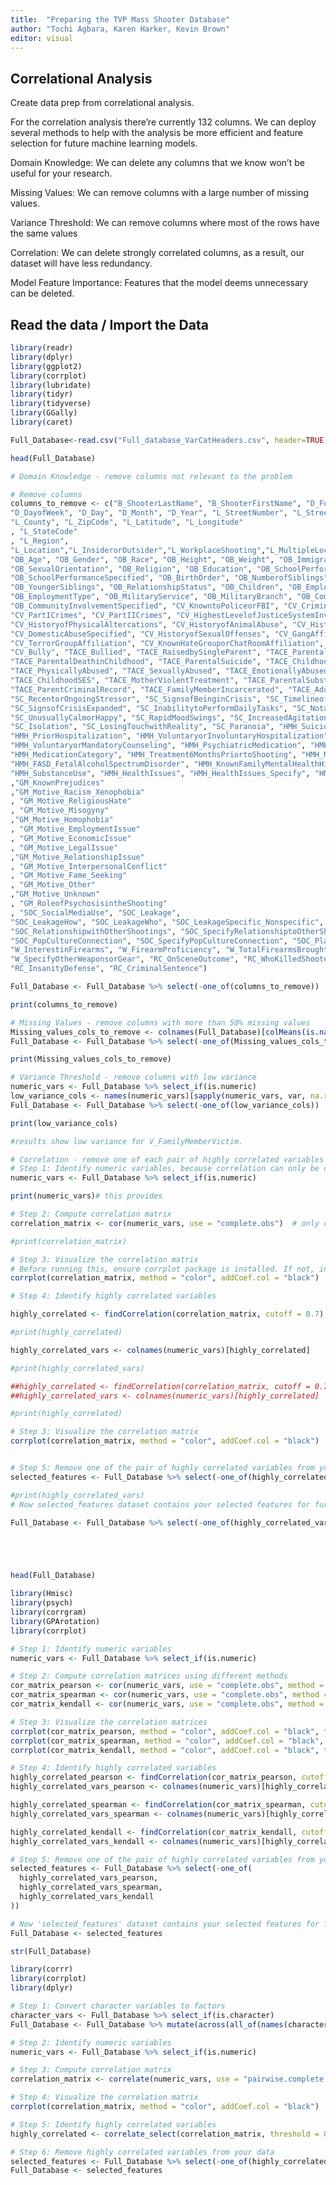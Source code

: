 ```yaml
---
title:  "Preparing the TVP Mass Shooter Database"
author: "Tochi Agbara, Karen Harker, Kevin Brown"
editor: visual
---
```


## Correlational Analysis

Create data prep from correlational analysis.

For the correlation analysis there're currently 132 columns. We can deploy several methods to help with the analysis be more efficient and feature selection for future machine learning models.

Domain Knowledge: We can delete any columns that we know won't be useful for your research.

Missing Values: We can remove columns with a large number of missing values.

Variance Threshold: We can remove columns where most of the rows have the same values

Correlation: We can delete strongly correlated columns, as a result, our dataset will have less redundancy.

Model Feature Importance: Features that the model deems unnecessary can be deleted.

## Read the data / Import the Data

```r

library(readr)
library(dplyr)
library(ggplot2)
library(corrplot)
library(lubridate)
library(tidyr)
library(tidyverse)
library(GGally)
library(caret)

Full_Database<-read.csv("Full_database_VarCatHeaders.csv", header=TRUE)

head(Full_Database)
```

```r
# Domain Knowledge - remove columns not relevant to the problem

# Remove columns
columns_to_remove <- c("B_ShooterLastName", "B_ShooterFirstName", "D_FullDate", 
"D_DayofWeek", "D_Day", "D_Month", "D_Year", "L_StreetNumber", "L_StreetName", "L_City",
"L_County", "L_ZipCode", "L_Latitude", "L_Longitude"
, "L_StateCode"
, "L_Region",
"L_Location","L_InsiderorOutsider","L_WorkplaceShooting","L_MultipleLocations","L_OtherLocation","L_ArmedPersononScene","L_SpecifyArmedPerson",
"OB_Age", "OB_Gender", "OB_Race", "OB_Height", "OB_Weight", "OB_Immigrant",
"OB_SexualOrientation", "OB_Religion", "OB_Education", "OB_SchoolPerformance",
"OB_SchoolPerformanceSpecified", "OB_BirthOrder", "OB_NumberofSiblings", "OB_OlderSiblings",
"OB_YoungerSiblings", "OB_RelationshipStatus", "OB_Children", "OB_EmploymentStatus",
"OB_EmploymentType", "OB_MilitaryService", "OB_MilitaryBranch", "OB_CommunityInvolvement",
"OB_CommunityInvolvementSpecified", "CV_KnowntoPoliceorFBI", "CV_CriminalRecord",
"CV_PartICrimes", "CV_PartIICrimes", "CV_HighestLevelofJusticeSystemInvolvement",
"CV_HistoryofPhysicalAltercations", "CV_HistoryofAnimalAbuse", "CV_HistoryofDomesticAbuse",
"CV_DomesticAbuseSpecified", "CV_HistoryofSexualOffenses", "CV_GangAffiliation",
"CV_TerrorGroupAffiliation", "CV_KnownHateGrouporChatRoomAffiliation", "CV_ViolentVideoGames",
"CV_Bully", "TACE_Bullied", "TACE_RaisedbySingleParent", "TACE_ParentalDivorce_Separation",
"TACE_ParentalDeathinChildhood", "TACE_ParentalSuicide", "TACE_ChildhoodTrauma",
"TACE_PhysicallyAbused", "TACE_SexuallyAbused", "TACE_EmotionallyAbused", "TACE_Neglected",
"TACE_ChildhoodSES", "TACE_MotherViolentTreatment", "TACE_ParentalSubstanceAbuse",
"TACE_ParentCriminalRecord", "TACE_FamilyMemberIncarcerated", "TACE_AdultTrauma",
"SC_RecentorOngoingStressor", "SC_SignsofBeinginCrisis", "SC_TimelineofSignsofCrisis",
"SC_SignsofCrisisExpanded", "SC_InabilitytoPerformDailyTasks", "SC_NotablyDepressedMood",
"SC_UnusuallyCalmorHappy", "SC_RapidMoodSwings", "SC_IncreasedAgitation", "SC_AbusiveBehavior",
"SC_Isolation", "SC_LosingTouchwithReality", "SC_Paranoia", "HMH_Suicidality",
"HMH_PriorHospitalization", "HMH_VoluntaryorInvoluntaryHospitalization", "HMH_PriorCounseling",
"HMH_VoluntaryorMandatoryCounseling", "HMH_PsychiatricMedication", "HMH_PsychiatricMedicationSpecified",
"HMH_MedicationCategory", "HMH_Treatment6MonthsPriortoShooting", "HMH_MentalIllness",
"HMH_FASD_FetalAlcoholSpectrumDisorder", "HMH_KnownFamilyMentalHealthHistory", "HMH_AutismSpectrum",
"HMH_SubstanceUse", "HMH_HealthIssues", "HMH_HealthIssues_Specify", "HMH_HeadInjury_PossibleTBI"
,"GM_KnownPrejudices"
,"GM_Motive_Racism_Xenophobia"
, "GM_Motive_ReligiousHate"
, "GM_Motive_Misogyny"
,"GM_Motive_Homophobia"
, "GM_Motive_EmploymentIssue"
, "GM_Motive_EconomicIssue"
, "GM_Motive_LegalIssue"
,"GM_Motive_RelationshipIssue"
, "GM_Motive_InterpersonalConflict"
, "GM_Motive_Fame_Seeking"
, "GM_Motive_Other"
,"GM_Motive_Unknown"
, "GM_RoleofPsychosisintheShooting"
, "SOC_SocialMediaUse", "SOC_Leakage",
"SOC_LeakageHow", "SOC_LeakageWho", "SOC_LeakageSpecific_Nonspecific", "SOC_InterestinPastMassViolence",
"SOC_RelationshipwithOtherShootings", "SOC_SpecifyRelationshiptoOtherShootings", "SOC_LegacyToken",
"SOC_PopCultureConnection", "SOC_SpecifyPopCultureConnection", "SOC_Planning", "SOC_Performance",
"W_InterestinFirearms", "W_FirearmProficiency", "W_TotalFirearmsBroughttotheScene", "W_OtherWeaponsorGear",
"W_SpecifyOtherWeaponsorGear", "RC_OnSceneOutcome", "RC_WhoKilledShooterOnScene", "RC_AttempttoFlee",
"RC_InsanityDefense", "RC_CriminalSentence")

Full_Database <- Full_Database %>% select(-one_of(columns_to_remove))

print(columns_to_remove)
```

```r


# Missing Values - remove columns with more than 50% missing values
Missing_values_cols_to_remove <- colnames(Full_Database)[colMeans(is.na(Full_Database)) > 0.5]
Full_Database <- Full_Database %>% select(-one_of(Missing_values_cols_to_remove))

print(Missing_values_cols_to_remove)
```

```r


# Variance Threshold - remove columns with low variance
numeric_vars <- Full_Database %>% select_if(is.numeric)
low_variance_cols <- names(numeric_vars)[sapply(numeric_vars, var, na.rm = TRUE) < 0.1]
Full_Database <- Full_Database %>% select(-one_of(low_variance_cols))

print(low_variance_cols)

#results show low variance for V_FamilyMemberVictim.
```

```r

# Correlation - remove one of each pair of highly correlated variables
# Step 1: Identify numeric variables, because correlation can only be calculated for numeric variables
numeric_vars <- Full_Database %>% select_if(is.numeric)

print(numeric_vars)# this provides

# Step 2: Compute correlation matrix
correlation_matrix <- cor(numeric_vars, use = "complete.obs")  # only compute for complete observations

#print(correlation_matrix)

# Step 3: Visualize the correlation matrix
# Before running this, ensure corrplot package is installed. If not, install it using: install.packages('corrplot')
corrplot(correlation_matrix, method = "color", addCoef.col = "black")

# Step 4: Identify highly correlated variables

highly_correlated <- findCorrelation(correlation_matrix, cutoff = 0.7)  # here 0.7 is the absolute correlation coefficient above which variables are considered highly correlated

#print(highly_correlated)

highly_correlated_vars <- colnames(numeric_vars)[highly_correlated]

#print(highly_correlated_vars)

##highly_correlated <- findCorrelation(correlation_matrix, cutoff = 0.7)
##highly_correlated_vars <- colnames(numeric_vars)[highly_correlated]

#print(highly_correlated)

# Step 3: Visualize the correlation matrix
corrplot(correlation_matrix, method = "color", addCoef.col = "black")


# Step 5: Remove one of the pair of highly correlated variables from your data
selected_features <- Full_Database %>% select(-one_of(highly_correlated_vars))

#print(highly_correlated_vars)
# Now selected_features dataset contains your selected features for further analysis

Full_Database <- Full_Database %>% select(-one_of(highly_correlated_vars))






```

```r


head(Full_Database)
```

```r

library(Hmisc)
library(psych)
library(corrgram)
library(GPArotation)
library(corrplot)

# Step 1: Identify numeric variables
numeric_vars <- Full_Database %>% select_if(is.numeric)

# Step 2: Compute correlation matrices using different methods
cor_matrix_pearson <- cor(numeric_vars, use = "complete.obs", method = "pearson")
cor_matrix_spearman <- cor(numeric_vars, use = "complete.obs", method = "spearman")
cor_matrix_kendall <- cor(numeric_vars, use = "complete.obs", method = "kendall")

# Step 3: Visualize the correlation matrices
corrplot(cor_matrix_pearson, method = "color", addCoef.col = "black", title = "Pearson Correlation")
corrplot(cor_matrix_spearman, method = "color", addCoef.col = "black", title = "Spearman Correlation")
corrplot(cor_matrix_kendall, method = "color", addCoef.col = "black", title = "Kendall Correlation")

# Step 4: Identify highly correlated variables
highly_correlated_pearson <- findCorrelation(cor_matrix_pearson, cutoff = 0.7)
highly_correlated_vars_pearson <- colnames(numeric_vars)[highly_correlated_pearson]

highly_correlated_spearman <- findCorrelation(cor_matrix_spearman, cutoff = 0.7)
highly_correlated_vars_spearman <- colnames(numeric_vars)[highly_correlated_spearman]

highly_correlated_kendall <- findCorrelation(cor_matrix_kendall, cutoff = 0.7)
highly_correlated_vars_kendall <- colnames(numeric_vars)[highly_correlated_kendall]

# Step 5: Remove one of the pair of highly correlated variables from your data
selected_features <- Full_Database %>% select(-one_of(
  highly_correlated_vars_pearson,
  highly_correlated_vars_spearman,
  highly_correlated_vars_kendall
))

# Now 'selected_features' dataset contains your selected features for further analysis
Full_Database <- selected_features

```

```r
str(Full_Database)

library(corrr)
library(corrplot)
library(dplyr)

# Step 1: Convert character variables to factors
character_vars <- Full_Database %>% select_if(is.character)
Full_Database <- Full_Database %>% mutate(across(all_of(names(character_vars)), as.factor))

# Step 2: Identify numeric variables
numeric_vars <- Full_Database %>% select_if(is.numeric)

# Step 3: Compute correlation matrix
correlation_matrix <- correlate(numeric_vars, use = "pairwise.complete.obs")

# Step 4: Visualize the correlation matrix
corrplot(correlation_matrix, method = "color", addCoef.col = "black")

# Step 5: Identify highly correlated variables
highly_correlated <- correlate_select(correlation_matrix, threshold = 0.7, method = "pearson")$colname

# Step 6: Remove highly correlated variables from your data
selected_features <- Full_Database %>% select(-one_of(highly_correlated))
Full_Database <- selected_features



```
